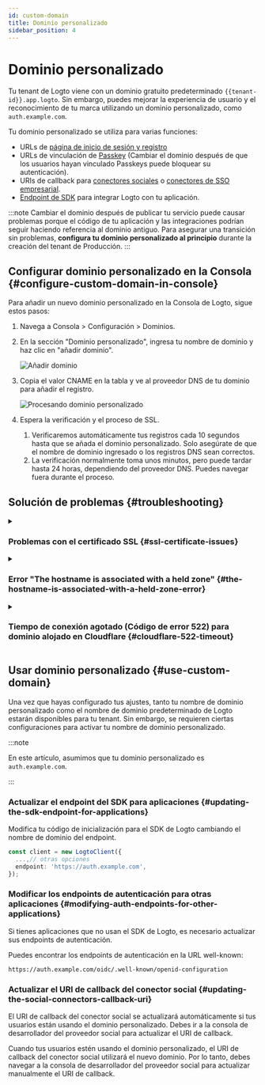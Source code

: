 ```yaml
---
id: custom-domain
title: Dominio personalizado
sidebar_position: 4
---
```


# Dominio personalizado

Tu tenant de Logto viene con un dominio gratuito predeterminado `{{tenant-id}}.app.logto`. Sin embargo, puedes mejorar la experiencia de usuario y el reconocimiento de tu marca utilizando un dominio personalizado, como `auth.example.com`.

Tu dominio personalizado se utiliza para varias funciones:

- URLs de [página de inicio de sesión y registro](/end-user-flows/sign-up-and-sign-in)
- URLs de vinculación de [Passkey](/end-user-flows/mfa/webauthn) (Cambiar el dominio después de que los usuarios hayan vinculado Passkeys puede bloquear su autenticación).
- URIs de callback para [conectores sociales](/connectors/social-connectors) o [conectores de SSO empresarial](/connectors/enterprise-connectors).
- [Endpoint de SDK](/integrate-logto/application-data-structure#openid-provider-configuration-endpoint) para integrar Logto con tu aplicación.

:::note
Cambiar el dominio después de publicar tu servicio puede causar problemas porque el código de tu aplicación y las integraciones podrían seguir haciendo referencia al dominio antiguo. Para asegurar una transición sin problemas, **configura tu dominio personalizado al principio** durante la creación del tenant de Producción.
:::

## Configurar dominio personalizado en la Consola \{#configure-custom-domain-in-console}

Para añadir un nuevo dominio personalizado en la Consola de Logto, sigue estos pasos:

1. Navega a <CloudLink to="/tenant-settings/domains">Consola > Configuración > Dominios</CloudLink>.
2. En la sección "Dominio personalizado", ingresa tu nombre de dominio y haz clic en "añadir dominio".

   <img src="/img/assets/custom-domain-section.jpeg" alt="Añadir dominio" />

3. Copia el valor CNAME en la tabla y ve al proveedor DNS de tu dominio para añadir el registro.

   <img src="/img/assets/custom-domain-processing.jpeg" alt="Procesando dominio personalizado" />

4. Espera la verificación y el proceso de SSL.
   1. Verificaremos automáticamente tus registros cada 10 segundos hasta que se añada el dominio personalizado. Solo asegúrate de que el nombre de dominio ingresado o los registros DNS sean correctos.
   2. La verificación normalmente toma unos minutos, pero puede tardar hasta 24 horas, dependiendo del proveedor DNS. Puedes navegar fuera durante el proceso.

## Solución de problemas \{#troubleshooting}

<details>
<summary>

### Problemas con el certificado SSL \{#ssl-certificate-issues}

</summary>

Si encuentras problemas con el certificado SSL al configurar tu dominio personalizado, puede estar relacionado con los registros CAA en la configuración DNS. Los registros CAA especifican qué Autoridades Certificadoras (CAs) están autorizadas para emitir certificados para tu dominio. Si estás usando registros CAA, necesitarás autorizar tanto a "letsencrypt.org" como a "pki.goog" para que Logto pueda emitir certificados SSL.

Para solucionar y resolver problemas de certificados SSL relacionados con registros CAA, consulta la [documentación de Cloudflare](https://developers.cloudflare.com/ssl/edge-certificates/caa-records/) sobre registros CAA.

</details>

<details>
<summary>

### Error "The hostname is associated with a held zone" \{#the-hostname-is-associated-with-a-held-zone-error}

</summary>

Si encuentras el mensaje de error "The hostname is associated with a held zone, please contact the owner to have the hold removed" al añadir un dominio personalizado, significa que el dominio ya está en una zona de Cloudflare y está configurado en estado "Zone Hold". Consulta esta [documentación de Cloudflare](https://developers.cloudflare.com/fundamentals/setup/account/account-security/zone-holds/) para más información.

Para resolver este problema, deberás liberar el "zone hold". Sigue el enlace anterior para obtener instrucciones sobre cómo liberar el "zone hold" en Cloudflare.

</details>

<details>
<summary>

### Tiempo de conexión agotado (Código de error 522) para dominio alojado en Cloudflare \{#cloudflare-522-timeout}

</summary>

Si tu dominio está alojado en Cloudflare, desactiva el proxy de Cloudflare para el registro CNAME.

</details>

## Usar dominio personalizado \{#use-custom-domain}

Una vez que hayas configurado tus ajustes, tanto tu nombre de dominio personalizado como el nombre de dominio predeterminado de Logto estarán disponibles para tu tenant. Sin embargo, se requieren ciertas configuraciones para activar tu nombre de dominio personalizado.

:::note

En este artículo, asumimos que tu dominio personalizado es `auth.example.com`.

:::

### Actualizar el endpoint del SDK para aplicaciones \{#updating-the-sdk-endpoint-for-applications}

Modifica tu código de inicialización para el SDK de Logto cambiando el nombre de dominio del endpoint.

```typescript
const client = new LogtoClient({
  ...,// otras opciones
  endpoint: 'https://auth.example.com',
});
```

### Modificar los endpoints de autenticación para otras aplicaciones \{#modifying-auth-endpoints-for-other-applications}

Si tienes aplicaciones que no usan el SDK de Logto, es necesario actualizar sus endpoints de autenticación.

Puedes encontrar los endpoints de autenticación en la URL well-known:

```
https://auth.example.com/oidc/.well-known/openid-configuration
```

### Actualizar el URI de callback del conector social \{#updating-the-social-connectors-callback-uri}

El URI de callback del conector social se actualizará automáticamente si tus usuarios están usando el dominio personalizado. Debes ir a la consola de desarrollador del proveedor social para actualizar el URI de callback.

Cuando tus usuarios estén usando el dominio personalizado, el URI de callback del conector social utilizará el nuevo dominio. Por lo tanto, debes navegar a la consola de desarrollador del proveedor social para actualizar manualmente el URI de callback.
